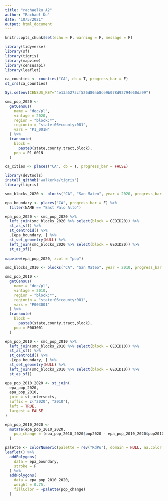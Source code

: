 ```yaml
---
title: "rachaelku_A2"
author: "Rachael Ku"
date: "10/5/2021"
output: html_document
---
```


```r
knitr::opts_chunk$set(echo = F, warning = F, message = F)
```

```r
library(tidyverse)
library(sf)
library(tigris)
library(mapview)
library(censusapi)
library(leaflet)
```

```r
ca_counties <- counties("CA", cb = T, progress_bar = F)
st_crs(ca_counties)
```

```r
Sys.setenv(CENSUS_KEY="4e13a5273cf526d80ab8ce9b078d92794e60da99")

smc_pop_2020 <-
  getCensus(
    name = "dec/pl",
    vintage = 2020,
    region = "block:*", 
    regionin = "state:06+county:081",
    vars = "P1_001N"
  ) %>% 
  transmute(
    block =
      paste0(state,county,tract,block),
    pop = P1_001N
  )

```


```r

ca_cities <- places("CA", cb = T, progress_bar = FALSE)

library(devtools)
install_github('walkerke/tigris')
library(tigris)

smc_blocks_2020 <- blocks("CA", "San Mateo", year = 2020, progress_bar = F)

epa_boundary <- places("CA", progress_bar = F) %>% 
  filter(NAME == "East Palo Alto")

epa_pop_2020 <- smc_pop_2020 %>% 
  left_join(smc_blocks_2020 %>% select(block = GEOID20)) %>% 
  st_as_sf() %>% 
  st_centroid() %>% 
  .[epa_boundary, ] %>% 
  st_set_geometry(NULL) %>% 
  left_join(smc_blocks_2020 %>% select(block = GEOID20)) %>% 
  st_as_sf()

mapview(epa_pop_2020, zcol = "pop")
```

```r
smc_blocks_2010 <- blocks("CA", "San Mateo", year = 2010, progress_bar = F)

smc_pop_2010 <-
  getCensus(
    name = "dec/pl",
    vintage = 2010,
    region = "block:*", 
    regionin = "state:06+county:081",
    vars = "P003001"
  ) %>% 
  transmute(
    block =
      paste0(state,county,tract,block),
    pop = P003001
  )

epa_pop_2010 <- smc_pop_2010 %>% 
  left_join(smc_blocks_2010 %>% select(block = GEOID10)) %>% 
  st_as_sf() %>% 
  st_centroid() %>% 
  .[epa_boundary, ] %>% 
  st_set_geometry(NULL) %>% 
  left_join(smc_blocks_2010 %>% select(block = GEOID10)) %>% 
  st_as_sf()
```

```r
epa_pop_2010_2020 <- st_join(
  epa_pop_2020, 
  epa_pop_2010, 
  join = st_intersects,
  suffix = c("2020", "2010"),
  left = TRUE,
  largest = FALSE
)

epa_pop_2010_2020 <- 
  mutate(epa_pop_2010_2020,
    pop_change = (epa_pop_2010_2020$pop2020 - epa_pop_2010_2020$pop2010)/ epa_pop_2010_2020$pop2010 * 43560
  )
```

```r
palette <- colorNumeric(palette = rev("RdPu"), domain = NULL, na.color = NA)
leaflet() %>% 
  addPolygons(
    data = epa_boundary,
    stroke = F
  ) %>%
  addPolygons(
    data = epa_pop_2010_2020,
    weight = 0.75,
    fillColor = ~palette(pop_change)
  ) 
```








